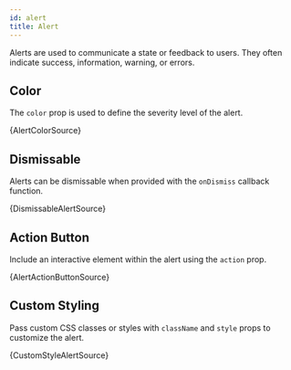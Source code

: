 ```yaml
---
id: alert
title: Alert
---
```


Alerts are used to communicate a state or feedback to users. They often indicate success, information, warning, or errors.

## Color

The `color` prop is used to define the severity level of the alert.



<CodeSample>
    <AlertColorDemo/>
</CodeSample>

<CodeBlock language="tsx">{AlertColorSource}</CodeBlock>

## Dismissable

Alerts can be dismissable when provided with the `onDismiss` callback function.


<CodeSample>
    <DismissableAlertDemo/>
</CodeSample>

<CodeBlock language="tsx">{DismissableAlertSource}</CodeBlock>

## Action Button

Include an interactive element within the alert using the `action` prop.


<CodeSample>
    <AlertActionButtonDemo/>
</CodeSample>

<CodeBlock language="tsx">{AlertActionButtonSource}</CodeBlock>

## Custom Styling

Pass custom CSS classes or styles with `className` and `style` props to customize the alert.


<CodeSample>
    <CustomStyleAlertDemo/>
</CodeSample>

<CodeBlock language="tsx">{CustomStyleAlertSource}</CodeBlock>
